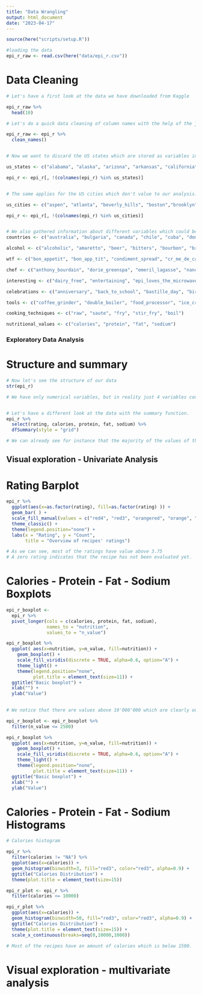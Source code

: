 ```yaml
---
title: "Data Wrangling"
output: html_document
date: "2023-04-17"
---
```


```r
source(here("scripts/setup.R"))
```



```r
#loading the data
epi_r_raw <- read.csv(here("data/epi_r.csv"))
```


# Data Cleaning
```r

# Let's have a first look at the data we have downloaded from Kaggle

epi_r_raw %>%
  head(10)

# Let's do a quick data cleaning of column names with the help of the janitor package

epi_r_raw <- epi_r %>% 
  clean_names()


# Now we want to discard the US states which are stored as variables in the data set. Those are not useful for the purpose of our research.

us_states <- c("alabama", "alaska", "arizona", "arkansas", "california", "colorado", "connecticut", "delaware", "florida", "georgia", "hawaii", "idaho", "illinois", "indiana", "iowa", "kansas", "kentucky", "louisiana", "maine", "maryland", "massachusetts", "michigan", "minnesota", "mississippi", "missouri", "montana", "nebraska", "nevada", "new_hampshire", "new_jersey", "new_mexico", "new_york", "north_carolina", "north_dakota", "ohio", "oklahoma", "oregon", "pennsylvania", "rhode_island", "south_carolina", "south_dakota", "tennessee", "texas", "utah", "vermont", "virginia", "washington", "west_virginia", "wisconsin"," wyoming")

epi_r <- epi_r[, !(colnames(epi_r) %in% us_states)]


# The same applies for the US cities which don't value to our analysis. In fact, we haven't figured out how to exploit such variables since no explanation has been given on Kaggle. Moreover, the recipes associated with such cities often don't belong to the specific location.

us_cities <- c("aspen", "atlanta", "beverly_hills", "boston","brooklyn", "buffalo", "cambridge", "chicago", "columbus", "costa_mesa", "dallas", "denver", "healdsburg", "hollywood", "houston", "kansas_city", "lancaster", "las_vegas", "london", "los_angeles", "louisville", "miami", "minneapolis", "new_orleans", "pacific_palisades", "paris", "pasadena", "pittsburgh", "portland", "providence", "san_francisco", "santa_monica", "seattle", "st_louis", "washington_dc", "westwood", "yonkers")

epi_r <- epi_r[, !(colnames(epi_r) %in% us_cities)]


# We also gathered information about different variables which could be grouped in different categories. Anyhow, we don't want to discard those variables since further investigations still have to be done.
countries <- c("australia", "bulgaria", "canada", "chile", "cuba", "dominican_republic", "egypt", "england", "france", "germany", "guam", "haiti", "ireland", "island", "israel", "italy", "jamaica", "japan", "mexico", "mezcal", "peru", "philippines", "spain", "switzerland")

alcohol <- c("alcoholic", "amaretto", "beer", "bitters", "bourbon", "brandy", "calvados", "chambord", "champagne", "chartreuse", "cocktail", "cognac_armagnac", "digestif", "eau_de_vie", "fortified_wine", "frangelico", "gin", "grand_marnier", "grappa", "kahlua", "kirsch", "liqueur", "margarita", "marsala", "martini", "midori", "pernod", "port", "punch", "rum", "sake", "sangria", "scotch", "sherry", "sparkling wine", "spirit", "spritzer", "tequila", "triple_sec", "vermout", "vodka", "whiskey", "wine")

wtf <- c("bon_appetit", "bon_app_tit", "condiment_spread", "cr_me_de_cacao", "epi_ushg", "flaming_hot_summer", "frankenrecipe", "harpercollins", "house_garden", "hum...", "kitcken_olympics", "no_meat_no_problem", "parade", "sandwich_theory", "self", "shower", "summ...", "testes_improved", "windsor")

chef <- c("anthony_bourdain", "dorie_greenspa", "emeril_lagasse", "nancy_silverton", "suzanne_goin")

interesting <- c("dairy_free", "entertaining", "epi_loves_the_microwave", "fall", "friendsgiving", "game", "gourmet", "healthy", "high_fiber", "hors_doeuvre", "hot_drink", "kid_friendly", "kidney_friendly", "low_cal", "low_cholesterol", "microwave", "no_cook", "one_pot_meal", "oscars", "paleo", "peanut_free", "pescatarian", "poker_game_night", "potluck", "quick_easy", "sugar_conscious", "vegetable", "wheat_gluten_free", "winter", "cookbooks", "leftovers")

celebrations <- c("anniversary", "back_to_school", "bastille_day", "birthday", "christmas", "christmas_eve", "cinco_de_mayo", "date", "easter", "engagement_party", "family_reunion", "fathers_day", "graduation", "halloween", "hanukkah", "kentucky_derby", "kwanzaa", "labor_day", "lunar_new_year", "mardi_gras", "mothers_day", "new_years_day",  "new_years_eve", "oktoberfest", "party", "passover", "persian_new_year", "purim", "ramadan", "rosh_hashanah_yom_kippur", "shavuot", "st_patricks_day", "sukkot", "super_bowl", "thanksgiving", "valentines_day", "wedding")

tools <- c("coffee_grinder", "double_boiler", "food_processor", "ice_cream_machine", "juicer", "mandoline", "mixer", "mortar_and_pestle", "pasta_maker", "ramekin", "skewer", "slow_cooker", "smoker", "wok")

cooking_techniques <- c("raw", "saute", "fry", "stir_fry", "boil")

nutritional_values <- c("calories", "protein", "fat", "sodium")
```


### Exploratory Data Analysis

# Structure and summary
```r

# Now let's see the structure of our data
str(epi_r)

# We have only numerical variables, but in reality just 4 variables could be considered as such. More in particular, "rating", "calories", "protein", "fat" and "sodium" could be considered as such. The other variables should be considered as a categorical variable since they allow only for 0 or 1 values.


# Let's have a different look at the data with the summary function.
epi_r %>% 
  select(rating, calories, protein, fat, sodium) %>% 
  dfSummary(style = "grid")

# We can already see for instance that the majority of the values of the variable "rating" are 4.38 (40% of the total). Moreover, we observe that the variables "calories", "protein", "fat" and "sodium" have roughly 20% of missing values.

```

## Visual exploration - Univariate Analysis

# Rating Barplot
```r

epi_r %>% 
  ggplot(aes(x=as.factor(rating), fill=as.factor(rating) )) +  
  geom_bar( ) +
  scale_fill_manual(values = c("red4", "red3", "orangered", "orange", "gold", "greenyellow", "green3", "green4") ) +
  theme_classic() +
  theme(legend.position="none") +
  labs(x = "Rating", y = "Count", 
       title = "Overview of recipes' ratings")

# As we can see, most of the ratings have value above 3.75
# A zero rating indicates that the recipe has not been evaluated yet.

```

# Calories - Protein - Fat - Sodium  Boxplots
```r

epi_r_boxplot <-
  epi_r %>% 
  pivot_longer(cols = c(calories, protein, fat, sodium),
               names_to = "nutrition",
               values_to = "n_value")

epi_r_boxplot %>%
  ggplot( aes(x=nutrition, y=n_value, fill=nutrition)) +
    geom_boxplot() +
    scale_fill_viridis(discrete = TRUE, alpha=0.6, option="A") +
    theme_light() +
    theme(legend.position="none",
          plot.title = element_text(size=11)) +
  ggtitle("Basic boxplot") +
  xlab("") +
  ylab("Value")
  

# We notice that there are values above 10'000'000 which are clearly outliers. We must then discard those values in order to continue with a meaningful analysis. At this stage, from a visual point of view we cannot extract any relevant information.

epi_r_boxplot <- epi_r_boxplot %>% 
  filter(n_value <= 2500)

epi_r_boxplot %>%
  ggplot( aes(x=nutrition, y=n_value, fill=nutrition)) +
    geom_boxplot() +
    scale_fill_viridis(discrete = TRUE, alpha=0.6, option="A") +
    theme_light() +
    theme(legend.position="none",
          plot.title = element_text(size=11)) +
  ggtitle("Basic boxplot") +
  xlab("") +
  ylab("Value")

```


# Calories - Protein - Fat - Sodium  Histograms
```r

# Calories histogram

epi_r %>% 
  filter(calories != "NA") %>% 
  ggplot(aes(x=calories)) +
  geom_histogram(binwidth=3, fill="red3", color="red3", alpha=0.9) +
  ggtitle("Calories Distribution") +
  theme(plot.title = element_text(size=15))

epi_r_plot <- epi_r %>% 
  filter(calories <= 10000)

epi_r_plot %>% 
  ggplot(aes(x=calories)) +
  geom_histogram(binwidth=50, fill="red3", color="red3", alpha=0.9) +
  ggtitle("Calories Distribution") +
  theme(plot.title = element_text(size=15)) +
  scale_x_continuous(breaks=seq(0,10000,1000))

# Most of the recipes have an amount of calories which is below 1500.

```



# Visual exploration - multivariate analysis
```r




```

